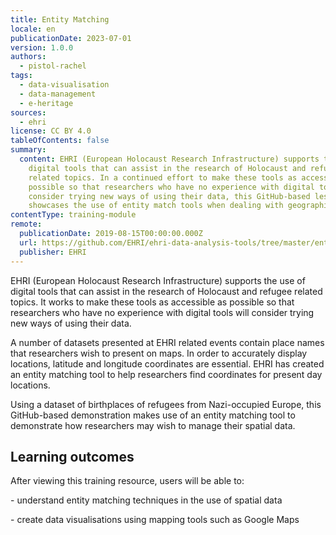 ```yaml
---
title: Entity Matching
locale: en
publicationDate: 2023-07-01
version: 1.0.0
authors:
  - pistol-rachel
tags:
  - data-visualisation
  - data-management
  - e-heritage
sources:
  - ehri
license: CC BY 4.0
tableOfContents: false
summary:
  content: EHRI (European Holocaust Research Infrastructure) supports the use of
    digital tools that can assist in the research of Holocaust and refugee
    related topics. In a continued effort to make these tools as accessible as
    possible so that researchers who have no experience with digital tools will
    consider trying new ways of using their data, this GitHub-based lesson
    showcases the use of entity match tools when dealing with geographic data.
contentType: training-module
remote:
  publicationDate: 2019-08-15T00:00:00.000Z
  url: https://github.com/EHRI/ehri-data-analysis-tools/tree/master/entity-matching
  publisher: EHRI
---
```

EHRI (European Holocaust Research Infrastructure) supports the use of digital tools that can assist in the research of Holocaust and refugee related topics. It works to make these tools as accessible as possible so that researchers who have no experience with digital tools will consider trying new ways of using their data.

A number of datasets presented at EHRI related events contain place names that researchers wish to present on maps. In order to accurately display locations, latitude and longitude coordinates are essential. EHRI has created an entity matching tool to help researchers find coordinates for present day locations.

Using a dataset of birthplaces of refugees from Nazi-occupied Europe, this GitHub-based demonstration makes use of an entity matching tool to demonstrate how researchers may wish to manage their spatial data.

## L﻿earning outcomes

A﻿fter viewing this training resource, users will be able to:

\- understand entity matching techniques in the use of spatial data

\- create data visualisations using mapping tools such as Google Maps

<ExternalResource title="Interested in learning more?" subtitle="Check out Entity Matching" url="https://github.com/EHRI/ehri-data-analysis-tools/tree/master/entity-matching#readme" />


